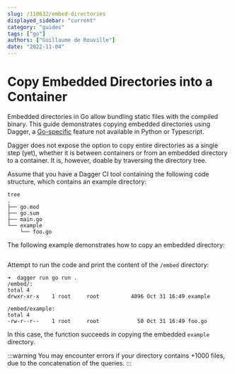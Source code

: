```yaml
---
slug: /110632/embed-directories
displayed_sidebar: "current"
category: "guides"
tags: ["go"]
authors: ["Guillaume de Rouville"]
date: "2022-11-04"
---
```


# Copy Embedded Directories into a Container

Embedded directories in Go allow bundling static files with the compiled binary. This guide demonstrates copying embedded directories using Dagger, a [Go-specific](https://pkg.go.dev/embed) feature not available in Python or Typescript.

Dagger does not expose the option to copy entire directories as a single step (yet), whether it is between containers or from an embedded directory to a container. It is, however, doable by traversing the directory tree.

Assume that you have a Dagger CI tool containing the following code structure, which contains an example directory:

```shell
tree
.
├── go.mod
├── go.sum
├── main.go
└── example
    └── foo.go
```

The following example demonstrates how to copy an embedded directory:

```go file=./snippets/embed-directories/main.go
```

Attempt to run the code and print the content of the `/embed` directory:

```shell
➜  dagger run go run .
/embed/:
total 4
drwxr-xr-x    1 root     root          4096 Oct 31 16:49 example

/embed/example:
total 4
-rw-r--r--    1 root     root            50 Oct 31 16:49 foo.go
```

In this case, the function succeeds in copying the embedded `example` directory.

:::warning
You may encounter errors if your directory contains +1000 files, due to the concatenation of the queries.
:::
